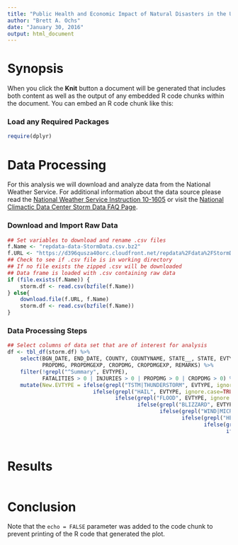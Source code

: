 ```yaml
---
title: "Public Health and Economic Impact of Natural Disasters in the United States"
author: "Brett A. Ochs"
date: "January 30, 2016"
output: html_document
---
```


# Synopsis

When you click the **Knit** button a document will be generated that includes both content as well as the output of any embedded R code chunks within the document. You can embed an R code chunk like this:

### Load any Required Packages
```r
require(dplyr)
```

# Data Processing

For this analysis we will download and analyze data from the National Weather Service. For additional information about the data source please read the [National Weather Service Instruction 10-1605](https://www.ncdc.noaa.gov/stormevents/pd01016005curr.pdf) or visit the [National Climactic Data Center Storm Data FAQ Page](https://www.ncdc.noaa.gov/stormevents/faq.jsp).

### Download and Import Raw Data
```r
## Set variables to download and rename .csv files 
f.Name <- "repdata-data-StormData.csv.bz2"
f.URL <- "https://d396qusza40orc.cloudfront.net/repdata%2Fdata%2FStormData.csv.bz2"
## Check to see if .csv file is in working directory 
## If no file exists the zipped .csv will be downloaded
## Data frame is loaded with .csv containing raw data
if (file.exists(f.Name)) {
    storm.df <- read.csv(bzfile(f.Name))
} else{
    download.file(f.URL, f.Name)
    storm.df <- read.csv(bzfile(f.Name))
}
```

### Data Processing Steps

```r
## Select columns of data set that are of interest for analysis
df <- tbl_df(storm.df) %>%
    select(BGN_DATE, END_DATE, COUNTY, COUNTYNAME, STATE__, STATE, EVTYPE, FATALITIES, INJURIES, 
           PROPDMG, PROPDMGEXP, CROPDMG, CROPDMGEXP, REMARKS) %>%
    filter(!grepl("^Summary", EVTYPE),
           FATALITIES > 0 | INJURIES > 0 | PROPDMG > 0 | CROPDMG > 0) %>%
    mutate(New.EVTYPE = ifelse(grepl("TSTM|THUNDERSTORM", EVTYPE, ignore.case=TRUE), "THUNDERSTORM", 
                           ifelse(grepl("HAIL", EVTYPE, ignore.case=TRUE), "HAIL", 
                                  ifelse(grepl("FLOOD", EVTYPE, ignore.case=TRUE), "FLOOD", 
                                         ifelse(grepl("BLIZZARD", EVTYPE, ignore.case=TRUE), "BLIZZARD",
                                                ifelse(grepl("WIND|MICROBURST", EVTYPE, ignore.case=TRUE), "WIND", 
                                                       ifelse(grepl("HEAT", EVTYPE, ignore.case=TRUE), "HEAT", 
                                                              ifelse(grepl("COLD|CHILL", EVTYPE, ignore.case=TRUE), "COLD", 
                                                                     ifelse(grepl("HURRICANE", EVTYPE, ignore.case=TRUE), "HURRICANE", 
                                                                            ifelse(grepl("TORNADO", EVTYPE, ignore.case=TRUE), "TORNADO", EVTYPE))))))))))

```

# Results

```r
```

# Conclusion
Note that the `echo = FALSE` parameter was added to the code chunk to prevent printing of the R code that generated the plot.
